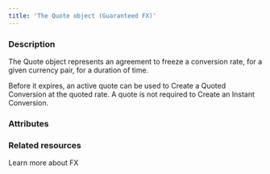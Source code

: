 ```yaml
---
title: 'The Quote object (Guaranteed FX)'  
---
```


  
### Description
The Quote object represents an agreement to freeze a conversion rate, for a given currency pair, for a duration of time.   

Before it expires, an active quote can be used to Create a Quoted Conversion at the quoted rate. A quote is not required to Create an Instant Conversion. 

### Attributes  

<Id />  

<CreationDate />  

<ExpirationDate />  

<Status />  

<DebitedFunds />  

<CreditedFunds />

<Fees13 />  

<ConversionRateResponse />  

<Tag />  

<Duration />

### Related resources

<Card title="Guide" href="/guides/fx">Learn more about FX</Card>
